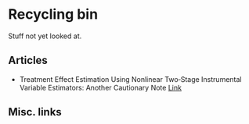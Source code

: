 # Recycling bin

Stuff not yet looked at.

## Articles

* Treatment Effect Estimation Using Nonlinear Two‐Stage Instrumental Variable Estimators: Another Cautionary Note [Link](https://onlinelibrary.wiley.com/doi/abs/10.1111/1475-6773.12463)

## Misc. links

